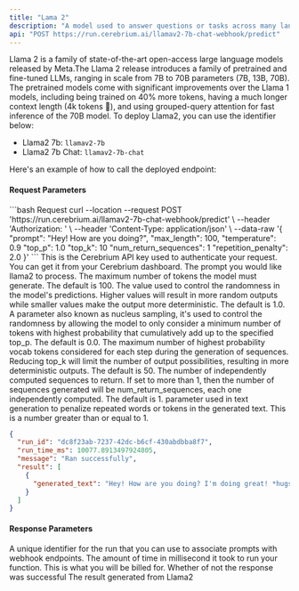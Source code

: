 ```yaml
---
title: "Lama 2"
description: "A model used to answer questions or tasks across many languages"
api: "POST https://run.cerebrium.ai/llamav2-7b-chat-webhook/predict"
---
```


Llama 2 is a family of state-of-the-art open-access large language models released by Meta.The Llama 2 release introduces a family of pretrained and fine-tuned LLMs,
ranging in scale from 7B to 70B parameters (7B, 13B, 70B). The pretrained models come with significant improvements over the Llama 1 models, including being trained
on 40% more tokens, having a much longer context length (4k tokens 🤯), and using grouped-query attention for fast inference of the 70B model. To deploy Llama2, you can use the identifier below:

- Llama2 7b: `llamav2-7b`
- Llama2 7b Chat: `llamav2-7b-chat`

Here's an example of how to call the deployed endpoint:

#### Request Parameters

<RequestExample>
```bash Request
  curl --location --request POST 'https://run.cerebrium.ai/llamav2-7b-chat-webhook/predict' \
      --header 'Authorization: <API_KEY>' \
      --header 'Content-Type: application/json' \
      --data-raw '{
        "prompt": "Hey! How are you doing?",
        "max_length": 100,
        "temperature": 0.9
        "top_p": 1.0
        "top_k": 10
        "num_return_sequences": 1
        "repetition_penalty": 2.0
    }'
```
</RequestExample>

<ParamField header="Authorization" type="string" required>
  This is the Cerebrium API key used to authenticate your request. You can get
  it from your Cerebrium dashboard.
</ParamField>
<ParamField body="prompt" type="string" required>
  The prompt you would like llama2 to process.
</ParamField>
<ParamField body="max_length" type="string" optional>
  The maximum number of tokens the model must generate. The default is 100.
</ParamField>
<ParamField body="temperature" type="float" optional>
  The value used to control the randomness in the model's predictions. Higher
  values will result in more random outputs while smaller values make the output
  more deterministic. The default is 1.0.
</ParamField>
<ParamField body="top_p" type="float" optional>
  A parameter also known as nucleus sampling, it's used to control the
  randomness by allowing the model to only consider a minimum number of tokens
  with highest probability that cumulatively add up to the specified top_p. The
  default is 0.0.
</ParamField>
<ParamField body="top_k" type="int" optional>
  The maximum number of highest probability vocab tokens considered for each
  step during the generation of sequences. Reducing top_k will limit the number
  of output possibilities, resulting in more deterministic outputs. The default
  is 50.
</ParamField>
<ParamField body="num_return_sequences" type="int" optional>
  The number of independently computed sequences to return. If set to more than
  1, then the number of sequences generated will be num_return_sequences, each
  one independently computed. The default is 1.
</ParamField>
<ParamField body="repetition_penalty" type="string" optional>
  parameter used in text generation to penalize repeated words or tokens in the
  generated text. This is a number greater than or equal to 1.
</ParamField>

<ResponseExample>

```json Response
{
  "run_id": "dc8f23ab-7237-42dc-b6cf-430abdbba8f7",
  "run_time_ms": 10077.8913497924805,
  "message": "Ran successfully",
  "result": [
    {
      "generated_text": "Hey! How are you doing? I'm doing great! *hugs* So, what's new with you? "
    }
  ]
}
```

</ResponseExample>

#### Response Parameters

<ResponseField name="run_id" type="string" required>
  A unique identifier for the run that you can use to associate prompts with
  webhook endpoints.
</ResponseField>
<ResponseField name="run_time_ms" type="string" required>
  The amount of time in millisecond it took to run your function. This is what
  you will be billed for.
</ResponseField>
<ResponseField name="message" type="string" required>
  Whether of not the response was successful
</ResponseField>
<ResponseField name="result" type="string" required>
  The result generated from Llama2
</ResponseField>
